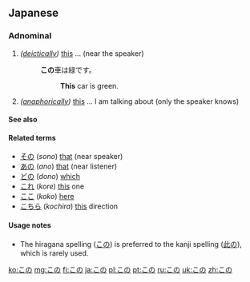 ==Japanese==

===Adnominal===
{{ja-pos|h|adnominal|kanji=此の|rom=kono}}

# ''([[deictically]])'' [[this]] ... (near the speaker)
#: '''この'''車は緑です。
#:: '''This''' car is green.
# ''([[anaphorically]])'' [[this]] ... I am talking about (only the speaker knows)

====See also====
{{Japanese demonstratives}}

====Related terms====
* [[その]] (''sono'') [[that]] (near speaker)
* [[あの]] (''ano'') [[that]] (near listener)
* [[どの]] (''dono'') [[which]]
* [[これ]] (''kore'') [[this]] one
* [[ここ]] (''koko'') [[here]]
* [[こちら]] (''kochira'') [[this]] direction

====Usage notes====
* The hiragana spelling ([[この]]) is preferred to the kanji spelling ([[此の]]), which is rarely used.

[[ko:この]]
[[mg:この]]
[[fj:この]]
[[ja:この]]
[[pl:この]]
[[pt:この]]
[[ru:この]]
[[uk:この]]
[[zh:この]]